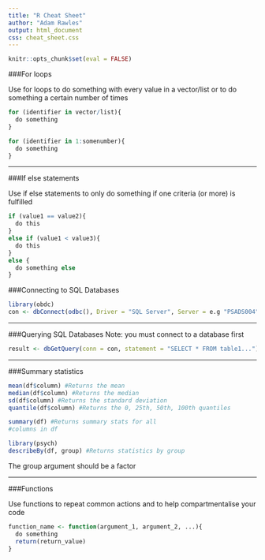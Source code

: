 ```yaml
---
title: "R Cheat Sheet"
author: "Adam Rawles"
output: html_document
css: cheat_sheet.css
---
```


```r
knitr::opts_chunk$set(eval = FALSE)
```


<div class="col_3_out">
<div class ="col1">


###For loops

Use for loops to do something with every value in a vector/list or to do something a certain number of times

```r
for (identifier in vector/list){
  do something
}

for (identifier in 1:somenumber){
  do something
}
```


<hr></hr>
###If else statements

Use if else statements to only do something if one criteria (or more) is fulfilled

```r
if (value1 == value2){
  do this
}
else if (value1 < value3){
  do this
}
else {
  do something else
}
```
</div>
<div class = "col2side2">


###Connecting to SQL Databases

```r
library(obdc)
con <- dbConnect(odbc(), Driver = "SQL Server", Server = e.g "PSADS004", Database = e.g. "TrailBlazer", trusted_connection = TRUE)
```


<hr></hr>

###Querying SQL Databases
Note: you must connect to a database first

```r
result <- dbGetQuery(conn = con, statement = "SELECT * FROM table1...")
```


<hr></hr>
###Summary statistics

```r
mean(df$column) #Returns the mean
median(df$column) #Returns the median
sd(df$column) #Returns the standard deviation
quantile(df$column) #Returns the 0, 25th, 50th, 100th quantiles
```

</div>
<div class = "col3side2">

```r
summary(df) #Returns summary stats for all
#columns in df
```

```r
library(psych)
describeBy(df, group) #Returns statistics by group
```
The group argument should be a factor


<hr></hr>

###Functions

Use functions to repeat common actions and to help compartmentalise your code

```r
function_name <- function(argument_1, argument_2, ...){
  do something
  return(return_value)
}
```




</div>
</div>
